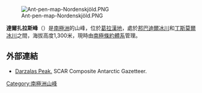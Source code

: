 {{unreferenced|time=2013-10-27T05:40:29+00:00}}
[[Image:Ant-pen-map-Nordenskjöld.PNG|thumb]]

{{coord|64|21|41|S|60|04|35|W|display=title}}

'''達爾扎拉斯峰'''（{{lang-en|Darzalas Peak}}）是[[南極洲|南極洲]]的山峰，位於[[葛拉漢地|葛拉漢地]]，處於[[邦巴迪爾冰川|邦巴迪爾冰川]]和[[丁斯莫爾冰川|丁斯莫爾冰川]]之間，海拔高度1,300米，現時由[[南極條約體系|南極條約體系]]管理。

==外部連結==
* [http://data.aad.gov.au/aadc/gaz/scar/display_name.cfm?gaz_id=137159 Darzalas Peak.] {{Wayback|url=http://data.aad.gov.au/aadc/gaz/scar/display_name.cfm?gaz_id=137159 |date=20120612033001 }} SCAR Composite Antarctic Gazetteer.

{{DEFAULTSORT:Darzalas Peak}}
[[Category:南極洲山峰|Category:南極洲山峰]]


{{NordenskjöldCoast-geo-stub}}